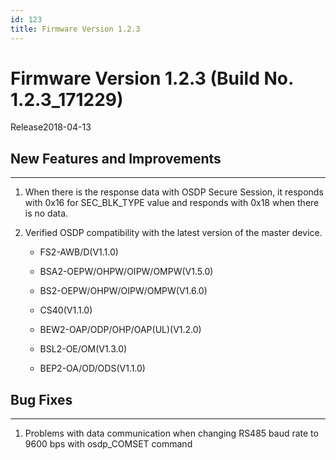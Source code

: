 ```yaml
---
id: 123
title: Firmware Version 1.2.3
---
```


# Firmware Version 1.2.3 (Build No. 1.2.3_171229)

Release<Separator/>2018-04-13


## New Features and Improvements

---

1. When there is the response data with OSDP Secure Session, it responds with 0x16 for SEC_BLK_TYPE value and responds with 0x18 when there is no data.

1. Verified OSDP compatibility with the latest version of the master device.

    - FS2-AWB/D(V1.1.0)

    - BSA2-OEPW/OHPW/OIPW/OMPW(V1.5.0)

    - BS2-OEPW/OHPW/OIPW/OMPW(V1.6.0)

    - CS40(V1.1.0)

    - BEW2-OAP/ODP/OHP/OAP(UL)(V1.2.0)

    - BSL2-OE/OM(V1.3.0)

    - BEP2-OA/OD/ODS(V1.1.0)


## Bug Fixes

---

<BugLists>

1. Problems with data communication when changing RS485 baud rate to 9600 bps with osdp_COMSET command

</BugLists>